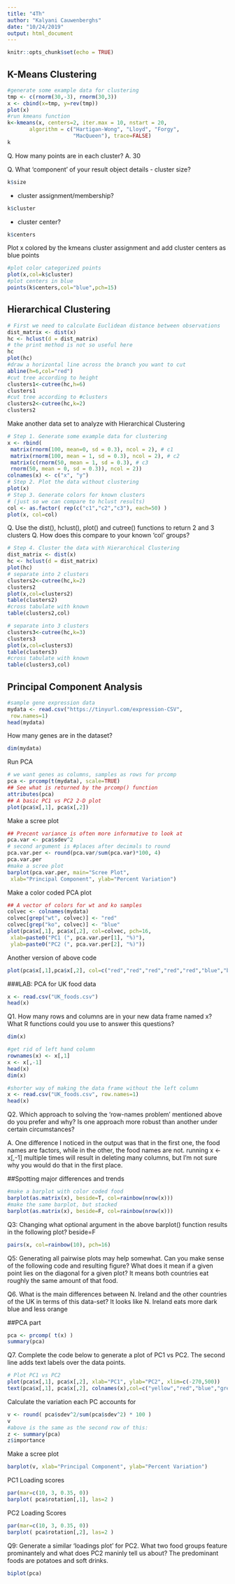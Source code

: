 ```yaml
---
title: "4Th"
author: "Kalyani Cauwenberghs"
date: "10/24/2019"
output: html_document
---
```


```r
knitr::opts_chunk$set(echo = TRUE)
```

## K-Means Clustering
```r
#generate some example data for clustering
tmp <- c(rnorm(30,-3), rnorm(30,3))
x <- cbind(x=tmp, y=rev(tmp))
plot(x)
#run kmeans function
k<-kmeans(x, centers=2, iter.max = 10, nstart = 20,
       algorithm = c("Hartigan-Wong", "Lloyd", "Forgy",
                     "MacQueen"), trace=FALSE)
k
```

Q. How many points are in each cluster?
A. 30

Q. What ‘component’ of your result object details
 - cluster size?
```r
k$size
```
 - cluster assignment/membership?
```r
k$cluster
```
 - cluster center?
```r
k$centers
```
 
Plot x colored by the kmeans cluster assignment and
 add cluster centers as blue points
```r
#plot color categorized points
plot(x,col=k$cluster)
#plot centers in blue
points(k$centers,col="blue",pch=15)
```


## Hierarchical Clustering
```r
# First we need to calculate Euclidean distance between observations
dist_matrix <- dist(x)
hc <- hclust(d = dist_matrix)
# the print method is not so useful here
hc
plot(hc)
#draw a horizontal line across the branch you want to cut
abline(h=6,col="red")
#cut tree according to height
clusters1<-cutree(hc,h=6)
clusters1
#cut tree according to #clusters
clusters2<-cutree(hc,k=2)
clusters2
```

Make another data set to analyze with Hierarchical Clustering
```r
# Step 1. Generate some example data for clustering
x <- rbind(
 matrix(rnorm(100, mean=0, sd = 0.3), ncol = 2), # c1
 matrix(rnorm(100, mean = 1, sd = 0.3), ncol = 2), # c2
 matrix(c(rnorm(50, mean = 1, sd = 0.3), # c3
 rnorm(50, mean = 0, sd = 0.3)), ncol = 2))
colnames(x) <- c("x", "y")
# Step 2. Plot the data without clustering
plot(x)
# Step 3. Generate colors for known clusters
# (just so we can compare to hclust results)
col <- as.factor( rep(c("c1","c2","c3"), each=50) )
plot(x, col=col)

```

Q. Use the dist(), hclust(), plot() and cutree()
 functions to return 2 and 3 clusters
Q. How does this compare to your known 'col' groups?
```r
# Step 4. Cluster the data with Hierarchical Clustering
dist_matrix <- dist(x)
hc <- hclust(d = dist_matrix)
plot(hc)
# separate into 2 clusters
clusters2<-cutree(hc,k=2)
clusters2
plot(x,col=clusters2)
table(clusters2)
#cross tabulate with known
table(clusters2,col)

# separate into 3 clusters
clusters3<-cutree(hc,k=3)
clusters3
plot(x,col=clusters3)
table(clusters3)
#cross tabulate with known
table(clusters3,col)
```






## Principal Component Analysis
```r
#sample gene expression data
mydata <- read.csv("https://tinyurl.com/expression-CSV",
 row.names=1) 
head(mydata)
```
How many genes are in the dataset?
```r
dim(mydata)
```
Run PCA
```r
# we want genes as columns, samples as rows for prcomp
pca <- prcomp(t(mydata), scale=TRUE) 
## See what is returned by the prcomp() function
attributes(pca)
## A basic PC1 vs PC2 2-D plot
plot(pca$x[,1], pca$x[,2])
```

Make a scree plot
```r
## Precent variance is often more informative to look at
pca.var <- pca$sdev^2
# second argument is #places after decimals to round
pca.var.per <- round(pca.var/sum(pca.var)*100, 4)
pca.var.per
#make a scree plot
barplot(pca.var.per, main="Scree Plot",
 xlab="Principal Component", ylab="Percent Variation")

```
Make a color coded PCA plot
```r
## A vector of colors for wt and ko samples
colvec <- colnames(mydata)
colvec[grep("wt", colvec)] <- "red"
colvec[grep("ko", colvec)] <- "blue"
plot(pca$x[,1], pca$x[,2], col=colvec, pch=16,
 xlab=paste0("PC1 (", pca.var.per[1], "%)"),
 ylab=paste0("PC2 (", pca.var.per[2], "%)")) 
```
Another version of above code
```r
plot(pca$x[,1],pca$x[,2], col=c("red","red","red","red","red","blue","blue","blue","blue","blue"))
```

###LAB: PCA for UK food data
```r
x <- read.csv("UK_foods.csv")
head(x)
```
Q1. How many rows and columns are in your new data frame named x? What R functions could you use to answer this questions?
```r
dim(x)
```
```r
#get rid of left hand column
rownames(x) <- x[,1]
x <- x[,-1]
head(x)
dim(x)
```

```r
#shorter way of making the data frame without the left column
x <- read.csv("UK_foods.csv", row.names=1)
head(x)
```
Q2. Which approach to solving the ‘row-names problem’ mentioned above do you prefer and why? Is one approach more robust than another under certain circumstances?

A. One difference I noticed in the output was that in the first one, the food names are factors, while in the other, the food names are not.
running x <- x[,-1] multiple times will result in deleting many columns, but I'm not sure why you would do that in the first place.

##Spotting major differences and trends

```r
#make a barplot with color coded food
barplot(as.matrix(x), beside=T, col=rainbow(nrow(x)))
#make the same barplot, but stacked
barplot(as.matrix(x), beside=F, col=rainbow(nrow(x)))

```
Q3: Changing what optional argument in the above barplot() function results in the following plot?
beside=F

```r
pairs(x, col=rainbow(10), pch=16)
```
Q5: Generating all pairwise plots may help somewhat. Can you make sense of the following code and resulting figure? What does it mean if a given point lies on the diagonal for a given plot?
It means both countries eat roughly the same amount of that food.

Q6. What is the main differences between N. Ireland and the other countries of the UK in terms of this data-set?
It looks like N. Ireland eats more dark blue and less orange

##PCA part
```r
pca <- prcomp( t(x) )
summary(pca)
```

Q7. Complete the code below to generate a plot of PC1 vs PC2. The second line adds text labels over the data points.
```r
# Plot PC1 vs PC2
plot(pca$x[,1], pca$x[,2], xlab="PC1", ylab="PC2", xlim=c(-270,500))
text(pca$x[,1], pca$x[,2], colnames(x),col=c("yellow","red","blue","green"))
```

Calculate the variation each PC accounts for
```r
v <- round( pca$sdev^2/sum(pca$sdev^2) * 100 )
v
#above is the same as the second row of this:
z <- summary(pca)
z$importance
```

Make a scree plot
```r
barplot(v, xlab="Principal Component", ylab="Percent Variation")
```

PC1 Loading scores
```r
par(mar=c(10, 3, 0.35, 0))
barplot( pca$rotation[,1], las=2 )
```
PC2 Loading Scores
```r
par(mar=c(10, 3, 0.35, 0))
barplot( pca$rotation[,2], las=2 )
```
Q9: Generate a similar ‘loadings plot’ for PC2. What two food groups feature prominantely and what does PC2 maninly tell us about?
The predominant foods are potatoes and soft drinks.


```r
biplot(pca)
```









